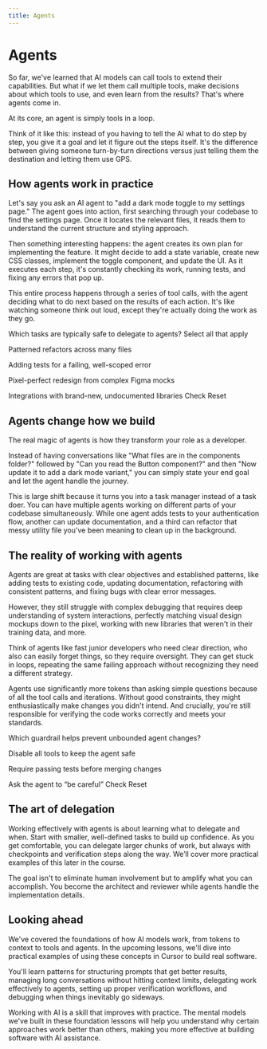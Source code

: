 ```yaml
---
title: Agents
---
```

<MuxPlayer playbackId="00kQO29X01QAx7UMwzWnkhfF9Vy9fl3HRE1N01iJwZCLF00" />

# Agents

So far, we've learned that AI models can call tools to extend their capabilities. But what if we let them call multiple tools, make decisions about which tools to use, and even learn from the results? That's where agents come in.

At its core, an agent is simply tools in a loop.

Think of it like this: instead of you having to tell the AI what to do step by step, you give it a goal and let it figure out the steps itself. It's the difference between giving someone turn-by-turn directions versus just telling them the destination and letting them use GPS.

## How agents work in practice

Let's say you ask an AI agent to "add a dark mode toggle to my settings page." The agent goes into action, first searching through your codebase to find the settings page. Once it locates the relevant files, it reads them to understand the current structure and styling approach.

Then something interesting happens: the agent creates its own plan for implementing the feature. It might decide to add a state variable, create new CSS classes, implement the toggle component, and update the UI. As it executes each step, it's constantly checking its work, running tests, and fixing any errors that pop up.

This entire process happens through a series of tool calls, with the agent deciding what to do next based on the results of each action. It's like watching someone think out loud, except they're actually doing the work as they go.

Which tasks are typically safe to delegate to agents?
Select all that apply

Patterned refactors across many files

Adding tests for a failing, well-scoped error

Pixel-perfect redesign from complex Figma mocks

Integrations with brand-new, undocumented libraries
Check
Reset

## Agents change how we build

The real magic of agents is how they transform your role as a developer.

Instead of having conversations like "What files are in the components folder?" followed by "Can you read the Button component?" and then "Now update it to add a dark mode variant," you can simply state your end goal and let the agent handle the journey.

This is large shift because it turns you into a task manager instead of a task doer. You can have multiple agents working on different parts of your codebase simultaneously. While one agent adds tests to your authentication flow, another can update documentation, and a third can refactor that messy utility file you've been meaning to clean up in the background.

## The reality of working with agents

Agents are great at tasks with clear objectives and established patterns, like adding tests to existing code, updating documentation, refactoring with consistent patterns, and fixing bugs with clear error messages.

However, they still struggle with complex debugging that requires deep understanding of system interactions, perfectly matching visual design mockups down to the pixel, working with new libraries that weren't in their training data, and more.

Think of agents like fast junior developers who need clear direction, who also can easily forget things, so they require oversight. They can get stuck in loops, repeating the same failing approach without recognizing they need a different strategy.

Agents use significantly more tokens than asking simple questions because of all the tool calls and iterations. Without good constraints, they might enthusiastically make changes you didn't intend. And crucially, you're still responsible for verifying the code works correctly and meets your standards.

Which guardrail helps prevent unbounded agent changes?

Disable all tools to keep the agent safe

Require passing tests before merging changes

Ask the agent to “be careful”
Check
Reset

## The art of delegation

Working effectively with agents is about learning what to delegate and when. Start with smaller, well-defined tasks to build up confidence. As you get comfortable, you can delegate larger chunks of work, but always with checkpoints and verification steps along the way. We’ll cover more practical examples of this later in the course.

The goal isn't to eliminate human involvement but to amplify what you can accomplish. You become the architect and reviewer while agents handle the implementation details.

## Looking ahead

We've covered the foundations of how AI models work, from tokens to context to tools and agents. In the upcoming lessons, we'll dive into practical examples of using these concepts in Cursor to build real software.

You'll learn patterns for structuring prompts that get better results, managing long conversations without hitting context limits, delegating work effectively to agents, setting up proper verification workflows, and debugging when things inevitably go sideways.

Working with AI is a skill that improves with practice. The mental models we've built in these foundation lessons will help you understand why certain approaches work better than others, making you more effective at building software with AI assistance.

